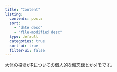 ```yaml
---
title: "Content"
listing:
  contents: posts
  sort:
    - "date desc"
    - "file-modified desc"
  type: default
  categories: true
  sort-ui: true
  filter-ui: false
---
```


大体の投稿がRについての個人的な備忘録とかメモです。